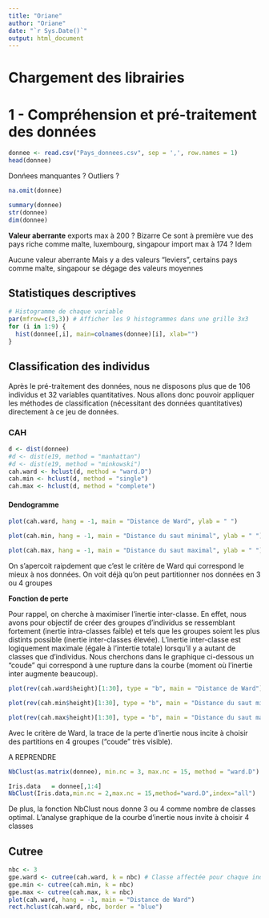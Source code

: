```yaml
---
title: "Oriane"
author: "Oriane"
date: "`r Sys.Date()`"
output: html_document
---
```


# Chargement des librairies


# 1 - Compréhension et pré-traitement des données

```r
donnee <- read.csv("Pays_donnees.csv", sep = ',', row.names = 1)
head(donnee)
```
Donńees manquantes ? Outliers ?

```r
na.omit(donnee)
```

```r
summary(donnee)
str(donnee)
dim(donnee)
```
**Valeur aberrante**
exports max à 200 ? Bizarre 
Ce sont à première vue des pays riche comme malte, luxembourg, singapour
import max à 174 ? Idem

Aucune valeur aberrante 
Mais y a des valeurs "leviers", certains pays comme malte, singapour se dégage des valeurs moyennes 

## Statistiques descriptives 

```r
# Histogramme de chaque variable
par(mfrow=c(3,3)) # Afficher les 9 histogrammes dans une grille 3x3
for (i in 1:9) {
  hist(donnee[,i], main=colnames(donnee)[i], xlab="")
}

```


## Classification des individus 

Après le pré-traitement des données, nous ne disposons plus que de 106 individus et 32 variables quantitatives.
Nous allons donc pouvoir appliquer les méthodes de classification (nécessitant des données quantitatives)
directement à ce jeu de données.

### CAH 

```r
d <- dist(donnee)
#d <- dist(e19, method = "manhattan")
#d <- dist(e19, method = "minkowski")
cah.ward <- hclust(d, method = "ward.D")
cah.min <- hclust(d, method = "single")
cah.max <- hclust(d, method = "complete")
```


#### Dendogramme 
```r
plot(cah.ward, hang = -1, main = "Distance de Ward", ylab = " ")
```

```r
plot(cah.min, hang = -1, main = "Distance du saut minimal", ylab = " ")
```

```r
plot(cah.max, hang = -1, main = "Distance du saut maximal", ylab = " ")
```

On s’apercoit raipdement que c’est le critère de Ward qui correspond le mieux à nos données. On voit déjà
qu’on peut partitionner nos données en 3 ou 4 groupes

**Fonction de perte**

Pour rappel, on cherche à maximiser l’inertie inter-classe. En effet, nous avons pour objectif de créer des
groupes d’individus se ressemblant fortement (inertie intra-classes faible) et tels que les groupes soient les
plus distints possible (inertie inter-classes élevée). L’inertie inter-classe est logiquement maximale (égale à
l’intertie totale) lorsqu’il y a autant de classes que d’individus. Nous cherchons dans le graphique ci-dessous
un “coude” qui correspond à une rupture dans la courbe (moment où l’inertie inter augmente beaucoup).

```r
plot(rev(cah.ward$height)[1:30], type = "b", main = "Distance de Ward")
```
```r
plot(rev(cah.min$height)[1:30], type = "b", main = "Distance du saut minimal")
```

```r
plot(rev(cah.max$height)[1:30], type = "b", main = "Distance du saut maximal")
```

Avec le critère de Ward, la trace de la perte d’inertie nous incite à choisir des partitions en 4 groupes
(“coude” très visible).

A REPRENDRE 

```r
NbClust(as.matrix(donnee), min.nc = 3, max.nc = 15, method = "ward.D")
```
```r
Iris.data   = donnee[,1:4]
NbClust(Iris.data,min.nc = 2,max.nc = 15,method="ward.D",index="all")
```
De plus, la fonction NbClust nous donne 3 ou 4 comme nombre de classes optimal. L’analyse graphique de
la courbe d’inertie nous invite à choisir 4 classes

## Cutree 


```r
nbc <- 3
gpe.ward <- cutree(cah.ward, k = nbc) # Classe affectée pour chaque individu
gpe.min <- cutree(cah.min, k = nbc)
gpe.max <- cutree(cah.max, k = nbc)
plot(cah.ward, hang = -1, main = "Distance de Ward")
rect.hclust(cah.ward, nbc, border = "blue")
```

